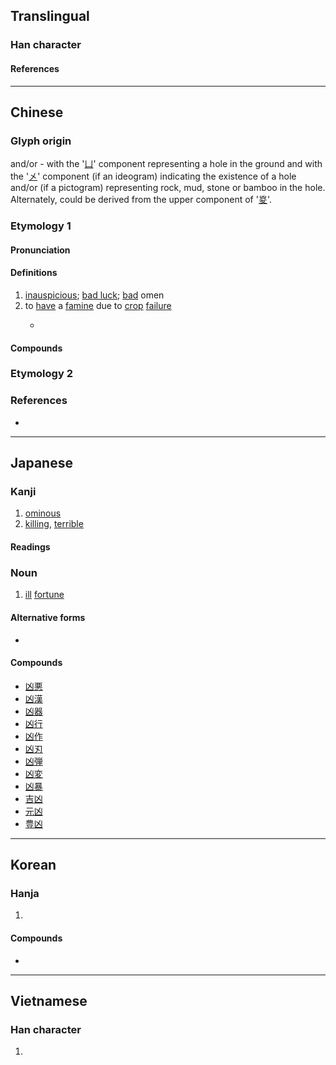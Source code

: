 {{also|兇|区|𠄡}}
{{character info}}
==Translingual==

===Han character===
{{Han char|rn=17|rad=凵|as=02|sn=4|four=22770|canj=UK|ids=⿶凵㐅}}

====References====
{{Han ref|kx=0135.020|dkj=01803|dj=0300.280|hdz=10306.190|uh=51F6}}

----

==Chinese==

===Glyph origin===
{{Han etym}}
{{liushu|p}} and/or {{liushu|i}}- with the '[[凵]]' component representing a hole in the ground and with the '[[㐅]]' component (if an ideogram) indicating the existence of a hole and/or (if a pictogram) representing rock, mud, stone or bamboo in the hole. Alternately, could be derived from the upper component of '[[㚇]]'.

===Etymology 1===
{{zh-forms|alt=㐫,㓙,*兇}}

====Pronunciation====
{{zh-pron
|m=xiōng
|c=hung1
|h=pfs=hiûng
|mn=hiong
|w=
|mc=y
|oc=y
|ma=Zh-xiōng.oga
|cat=
}}

====Definitions====
{{zh-hanzi}}

# [[inauspicious]]; [[bad luck]]; [[bad]] omen
# to [[have]] a [[famine]] due to [[crop]] [[failure]]
#: {{zh-x|凶年|year of '''bad harvest''' and '''famine'''}}
#* {{zh-x|河 內 凶，則 移 其 民 於 河 東，移 其 粟 於 河 內；河 東 凶 亦 然。|If the year be bad on the inside of the river, I remove as many of the people as I can to the east of the river, and convey grain to the country in the inside. When the year is bad on the east of the river, I act on the same plan.|ref=Mengzi}}

====Compounds====
{{zh-der|凶宅|凶器|凶暴|凶兆|趨吉避凶|元凶|凶事|凶器|逞凶|凶橫|凶悍|凶焰}}

===Etymology 2===
{{zh-see|兇||[[terrible]]; [[ferocious]]}}

===References===
* {{thcwd|592}}

{{zh-cat|Intermediate}}

----

==Japanese==

===Kanji===
{{ja-kanji|grade=c|rs=凵02}}

# [[ominous]]
# [[killing]], [[terrible]]

====Readings====
{{ja-readings
|goon=ぐ, ぐう
|kanon=きょう
|kun=わる-い
}}

===Noun===
{{ja-noun|きょう}}

# [[ill]] [[fortune]]

====Alternative forms====
* {{ja-r|兇|きょう}}

====Compounds====
* [[凶悪]]
* [[凶漢]]
* [[凶器]]
* [[凶行]]
* [[凶作]]
* [[凶刃]]
* [[凶弾]]
* [[凶変]]
* [[凶暴]]
* [[吉凶]]
* [[元凶]]
* [[豊凶]]

----

==Korean==

===Hanja===
{{ko-hanja|흉하다|흉할|흉}}

# {{hanja form of|흉|[[ominous]]; [[terrible]]}}

====Compounds====
* {{ko-l|흉악|[[evil]]|凶惡}}

----

==Vietnamese==

===Han character===
{{vi-readings|reading=hung|rs=凵02}}

# {{rfdef|vi}}